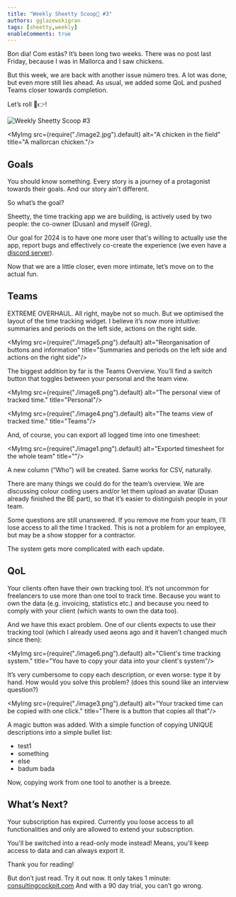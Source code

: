 ```yaml
---
title: "Weekly Sheetty Scoop🍦 #3"
authors: gglazewskigran
tags: [sheetty,weekly]
enableComments: true
---
```



Bon dia! Com estàs? It’s been long two weeks. There was no post last Friday, because I was in Mallorca and I saw chickens.

But this week, we are back with another issue número tres. A lot was done, but even more still lies ahead. As usual, we added some QoL and pushed Teams closer towards completion.

Let’s roll 🎲👉!



![Weekly Sheetty Scoop #3](./image7.png "Weekly Sheetty Scoop #3")

<!--truncate-->

<MyImg src={require("./image2.jpg").default} alt="A chicken in the field"
       title="A mallorcan chicken."/>

## Goals

You should know something. Every story is a journey of a protagonist towards their goals. And our story ain’t different.

So what’s the goal?

Sheetty, the time tracking app we are building, is actively used by two people: the co-owner (Dusan) and myself (Greg).

Our goal for 2024 is to have one more user that's willing to actually use the app, report bugs and effectively co-create the experience (we even have a [discord server](https://discord.gg/Pw7TArdx)).

Now that we are a little closer, even more intimate, let’s move on to the actual fun.

## Teams

EXTREME OVERHAUL. All right, maybe not so much. But we optimised the layout of the time tracking widget. I believe it’s now more intuitive: summaries and periods on the left side, actions on the right side.

<MyImg src={require("./image5.png").default} alt="Reorganisation of buttons and information"
       title="Summaries and periods on the left side and actions on the right side"/>

The biggest addition by far is the Teams Overview. You’ll find a switch button that toggles between your personal and the team view.

<MyImg src={require("./image8.png").default} alt="The personal view of tracked time."
       title="Personal"/>

<MyImg src={require("./image4.png").default} alt="The teams view of tracked time."
       title="Teams"/>

And, of course, you can export all logged time into one timesheet:

<MyImg src={require("./image1.png").default} alt="Exported timesheet for the whole team"
       title=""/>

A new column (“Who”) will be created. Same works for CSV, naturally.

There are many things we could do for the team’s overview. We are discussing colour coding users and/or let them upload an avatar (Dusan already finished the BE part), so that it’s easier to distinguish people in your team.

Some questions are still unanswered. If you remove me from your team, I’ll lose access to all the time I tracked. This is not a problem for an employee, but may be a show stopper for a contractor.

The system gets more complicated with each update.

## QoL

Your clients often have their own tracking tool. It’s not uncommon for freelancers to use more than one tool to track time. Because you want to own the data (e.g. invoicing, statistics etc.) and because you need to comply with your client (which wants to own the data too).

And we have this exact problem. One of our clients expects to use their tracking tool (which I already used aeons ago and it haven’t changed much since then):

<MyImg src={require("./image6.png").default} alt="Client's time tracking system."
       title="You have to copy your data into your client's system"/>

It’s very cumbersome to copy each description, or even worse: type it by hand. How would you solve this problem? (does this sound like an interview question?)

<MyImg src={require("./image3.png").default} alt="Your tracked time can be copied with one click."
       title="There is a button that copies all that"/>

A magic button was added. With a simple function of copying UNIQUE descriptions into a simple bullet list:
- test1
- something
- else
- badum bada

Now, copying work from one tool to another is a breeze.

## What’s Next?

Your subscription has expired. Currently you loose access to all functionalities and only are allowed to extend your subscription.

You'll be switched into a read-only mode instead! Means, you'll keep access to data and can always export it.

Thank you for reading!

But don’t just read. Try it out now. It only takes 1 minute: [consultingcockpit.com](https://consultingcockpit.com)
And with a 90 day trial, you can’t go wrong.
